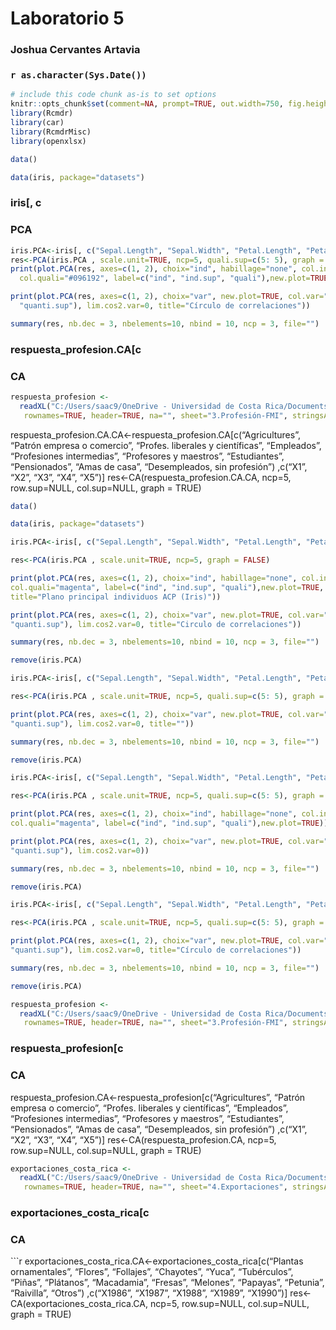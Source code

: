 <!-- R Commander Markdown Template -->

Laboratorio 5
=======================

### Joshua Cervantes Artavia

### `r as.character(Sys.Date())`

```{r echo=FALSE}
# include this code chunk as-is to set options
knitr::opts_chunk$set(comment=NA, prompt=TRUE, out.width=750, fig.height=8, fig.width=8)
library(Rcmdr)
library(car)
library(RcmdrMisc)
library(openxlsx)
```

```{r}
data()
```


```{r}
data(iris, package="datasets")
```






### iris[, c

### PCA


```{r}
iris.PCA<-iris[, c("Sepal.Length", "Sepal.Width", "Petal.Length", "Petal.Width", "Species")]
res<-PCA(iris.PCA , scale.unit=TRUE, ncp=5, quali.sup=c(5: 5), graph = FALSE)
print(plot.PCA(res, axes=c(1, 2), choix="ind", habillage="none", col.ind="black", col.ind.sup="blue", 
  col.quali="#096192", label=c("ind", "ind.sup", "quali"),new.plot=TRUE, title="Plano principal"))
```


```{r}
print(plot.PCA(res, axes=c(1, 2), choix="var", new.plot=TRUE, col.var="black", col.quanti.sup="blue", label=c("var", 
  "quanti.sup"), lim.cos2.var=0, title="Círculo de correlaciones"))


```


```{r}
summary(res, nb.dec = 3, nbelements=10, nbind = 10, ncp = 3, file="")
```





### respuesta_profesion.CA[c

### CA
```{r}
respuesta_profesion <- 
  readXL("C:/Users/saac9/OneDrive - Universidad de Costa Rica/Documents/UCR/2023/Topicos_de_analisis_de_datos_1/Laboratorios/Ejercicios-Cap4.xlsx",
   rownames=TRUE, header=TRUE, na="", sheet="3.Profesión-FMI", stringsAsFactors=FALSE)
```




respuesta_profesion.CA.CA<-respuesta_profesion.CA[c("Agricultures", "Patrón empresa o comercio", 
  "Profes. liberales y científicas", "Empleados", "Profesiones intermedias", "Profesores y maestros", "Estudiantes", 
  "Pensionados", "Amas de casa", "Desempleados, sin profesión") ,c("X1", "X2", "X3", "X4", "X5")]
res<-CA(respuesta_profesion.CA.CA, ncp=5, row.sup=NULL, col.sup=NULL, graph = TRUE)



```{r}
data()
```


```{r}
data(iris, package="datasets")
```


```{r}
iris.PCA<-iris[, c("Sepal.Length", "Sepal.Width", "Petal.Length", "Petal.Width")]
```


```{r}
res<-PCA(iris.PCA , scale.unit=TRUE, ncp=5, graph = FALSE)
```


```{r}
print(plot.PCA(res, axes=c(1, 2), choix="ind", habillage="none", col.ind="black", col.ind.sup="blue",
col.quali="magenta", label=c("ind", "ind.sup", "quali"),new.plot=TRUE,
title="Plano principal individuos ACP (Iris)"))
```


```{r}
print(plot.PCA(res, axes=c(1, 2), choix="var", new.plot=TRUE, col.var="black", col.quanti.sup="blue", label=c("var",
"quanti.sup"), lim.cos2.var=0, title="Circulo de correlaciones"))
```


```{r}
summary(res, nb.dec = 3, nbelements=10, nbind = 10, ncp = 3, file="")
```


```{r}
remove(iris.PCA)
```


```{r}
iris.PCA<-iris[, c("Sepal.Length", "Sepal.Width", "Petal.Length", "Petal.Width", "Species")]
```


```{r}
res<-PCA(iris.PCA , scale.unit=TRUE, ncp=5, quali.sup=c(5: 5), graph = FALSE)
```

```{r}
print(plot.PCA(res, axes=c(1, 2), choix="var", new.plot=TRUE, col.var="black", col.quanti.sup="blue", label=c("var",
"quanti.sup"), lim.cos2.var=0, title=""))
```


```{r}
summary(res, nb.dec = 3, nbelements=10, nbind = 10, ncp = 3, file="")
```


```{r}
remove(iris.PCA)
```


```{r}
iris.PCA<-iris[, c("Sepal.Length", "Sepal.Width", "Petal.Length", "Petal.Width", "Species")]
```


```{r}
res<-PCA(iris.PCA , scale.unit=TRUE, ncp=5, quali.sup=c(5: 5), graph = FALSE)
```


```{r}
print(plot.PCA(res, axes=c(1, 2), choix="ind", habillage="none", col.ind="black", col.ind.sup="blue",
col.quali="magenta", label=c("ind", "ind.sup", "quali"),new.plot=TRUE))
```


```{r}
print(plot.PCA(res, axes=c(1, 2), choix="var", new.plot=TRUE, col.var="black", col.quanti.sup="blue", label=c("var",
"quanti.sup"), lim.cos2.var=0))
```


```{r}
summary(res, nb.dec = 3, nbelements=10, nbind = 10, ncp = 3, file="")
```


```{r}
remove(iris.PCA)
```


```{r}
iris.PCA<-iris[, c("Sepal.Length", "Sepal.Width", "Petal.Length", "Petal.Width", "Species")]
```


```{r}
res<-PCA(iris.PCA , scale.unit=TRUE, ncp=5, quali.sup=c(5: 5), graph = FALSE)
```

```{r}
print(plot.PCA(res, axes=c(1, 2), choix="var", new.plot=TRUE, col.var="black", col.quanti.sup="blue", label=c("var",
"quanti.sup"), lim.cos2.var=0, title="Círculo de correlaciones"))
```


```{r}
summary(res, nb.dec = 3, nbelements=10, nbind = 10, ncp = 3, file="")
```


```{r}
remove(iris.PCA)
```






```{r}
respuesta_profesion <- 
  readXL("C:/Users/saac9/OneDrive - Universidad de Costa Rica/Documents/UCR/2023/Topicos_de_analisis_de_datos_1/Laboratorios/Ejercicios-Cap4.xlsx",
   rownames=TRUE, header=TRUE, na="", sheet="3.Profesión-FMI", stringsAsFactors=FALSE)
```





### respuesta_profesion[c

### CA

respuesta_profesion.CA<-respuesta_profesion[c("Agricultures", "Patrón empresa o comercio", 
  "Profes. liberales y científicas", "Empleados", "Profesiones intermedias", "Profesores y maestros", "Estudiantes", 
  "Pensionados", "Amas de casa", "Desempleados, sin profesión") ,c("X1", "X2", "X3", "X4", "X5")]
res<-CA(respuesta_profesion.CA, ncp=5, row.sup=NULL, col.sup=NULL, graph = TRUE)




```{r}
exportaciones_costa_rica <- 
  readXL("C:/Users/saac9/OneDrive - Universidad de Costa Rica/Documents/UCR/2023/Topicos_de_analisis_de_datos_1/Laboratorios/Ejercicios-Cap4.xlsx",
   rownames=TRUE, header=TRUE, na="", sheet="4.Exportaciones", stringsAsFactors=FALSE)
```




### exportaciones_costa_rica[c

### CA
```{r}
exportaciones_costa_rica.CA<-exportaciones_costa_rica[c("Plantas ornamentales", "Flores", "Follajes", "Chayotes", 
  "Yuca", "Tubérculos", "Piñas", "Plátanos", "Macadamia", "Fresas", "Melones", "Papayas", "Petunia", "Raivilla", 
  "Otros") ,c("X1986", "X1987", "X1988", "X1989", "X1990")]
res<-CA(exportaciones_costa_rica.CA, ncp=5, row.sup=NULL, col.sup=NULL, graph = TRUE)

